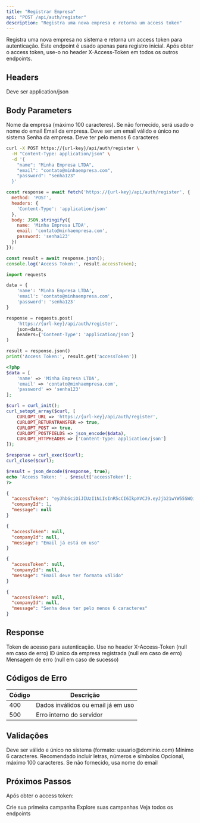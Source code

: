 ```yaml
---
title: "Registrar Empresa"
api: "POST /api/auth/register"
description: "Registra uma nova empresa e retorna um access token"
---
```


<Warning>
Registra uma nova empresa no sistema e retorna um access token para autenticação. Este endpoint é usado apenas para registro inicial.
</Warning>

<Note>
Após obter o access token, use-o no header X-Access-Token em todos os outros endpoints.
</Note>

## Headers

<ParamField header="Content-Type" type="string" required>
  Deve ser application/json
</ParamField>

## Body Parameters

<ParamField body="name" type="string" optional>
  Nome da empresa (máximo 100 caracteres). Se não fornecido, será usado o nome do email
</ParamField>

<ParamField body="email" type="string" required>
  Email da empresa. Deve ser um email válido e único no sistema
</ParamField>

<ParamField body="password" type="string" required>
  Senha da empresa. Deve ter pelo menos 6 caracteres
</ParamField>

<RequestExample>

```bash cURL
curl -X POST https://{url-key}/api/auth/register \
  -H "Content-Type: application/json" \
  -d '{
    "name": "Minha Empresa LTDA",
    "email": "contato@minhaempresa.com",
    "password": "senha123"
  }'
```

```javascript JavaScript
const response = await fetch('https://{url-key}/api/auth/register', {
  method: 'POST',
  headers: {
    'Content-Type': 'application/json'
  },
  body: JSON.stringify({
    name: 'Minha Empresa LTDA',
    email: 'contato@minhaempresa.com',
    password: 'senha123'
  })
});

const result = await response.json();
console.log('Access Token:', result.accessToken);
```

```python Python
import requests

data = {
    'name': 'Minha Empresa LTDA',
    'email': 'contato@minhaempresa.com',
    'password': 'senha123'
}

response = requests.post(
    'https://{url-key}/api/auth/register',
    json=data,
    headers={'Content-Type': 'application/json'}
)

result = response.json()
print('Access Token:', result.get('accessToken'))
```

```php PHP
<?php
$data = [
    'name' => 'Minha Empresa LTDA',
    'email' => 'contato@minhaempresa.com',
    'password' => 'senha123'
];

$curl = curl_init();
curl_setopt_array($curl, [
    CURLOPT_URL => 'https://{url-key}/api/auth/register',
    CURLOPT_RETURNTRANSFER => true,
    CURLOPT_POST => true,
    CURLOPT_POSTFIELDS => json_encode($data),
    CURLOPT_HTTPHEADER => ['Content-Type: application/json']
]);

$response = curl_exec($curl);
curl_close($curl);

$result = json_decode($response, true);
echo 'Access Token: ' . $result['accessToken'];
?>
```

</RequestExample>

<ResponseExample>

```json Sucesso (200 OK)
{
  "accessToken": "eyJhbGciOiJIUzI1NiIsInR5cCI6IkpXVCJ9.eyJjb21wYW55SWQiOjEsImlhdCI6MTcwNTQ0NzIwMCwiZXhwIjoxNzA1NTMzNjAwfQ.example",
  "companyId": 1,
  "message": null
}
```

```json Email já em uso (400)
{
  "accessToken": null,
  "companyId": null,
  "message": "Email já está em uso"
}
```

```json Email inválido (400)
{
  "accessToken": null,
  "companyId": null,
  "message": "Email deve ter formato válido"
}
```

```json Senha muito curta (400)
{
  "accessToken": null,
  "companyId": null,
  "message": "Senha deve ter pelo menos 6 caracteres"
}
```

</ResponseExample>

## Response

<ResponseField name="accessToken" type="string">
  Token de acesso para autenticação. Use no header X-Access-Token (null em caso de erro)
</ResponseField>

<ResponseField name="companyId" type="number">
  ID único da empresa registrada (null em caso de erro)
</ResponseField>

<ResponseField name="message" type="string">
  Mensagem de erro (null em caso de sucesso)
</ResponseField>

## Códigos de Erro

| Código | Descrição |
|--------|-----------|
| 400 | Dados inválidos ou email já em uso |
| 500 | Erro interno do servidor |

## Validações

<CardGroup cols={3}>
  <Card title="Email" icon="envelope" color="#2563eb">
    Deve ser válido e único no sistema (formato: usuario@dominio.com)
  </Card>
  <Card title="Senha" icon="key" color="#dc2626">
    Mínimo 6 caracteres. Recomendado incluir letras, números e símbolos
  </Card>
  <Card title="Nome" icon="building" color="#16a34a">
    Opcional, máximo 100 caracteres. Se não fornecido, usa nome do email
  </Card>
</CardGroup>

## Próximos Passos

Após obter o access token:

<CardGroup cols={3}>
  <Card title="Criar Campanha" icon="plus" href="/api-reference/campaigns/create">
    Crie sua primeira campanha
  </Card>
  <Card title="Listar Campanhas" icon="list" href="/api-reference/campaigns/list">
    Explore suas campanhas
  </Card>
  <Card title="Documentação" icon="book-open" href="/api-reference">
    Veja todos os endpoints
  </Card>
</CardGroup>